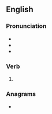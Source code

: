 ==English==

===Pronunciation===
* {{IPA|en|/ˈɛfs/}}
* {{rhymes|en|ɛfs|s=1}}
* {{homophones|en|efs}}

===Verb===
{{head|en|verb form}}

# {{en-third-person singular of|eff}}

===Anagrams===
* {{anagrams|en|a=effs|EFSF|SEFF}}